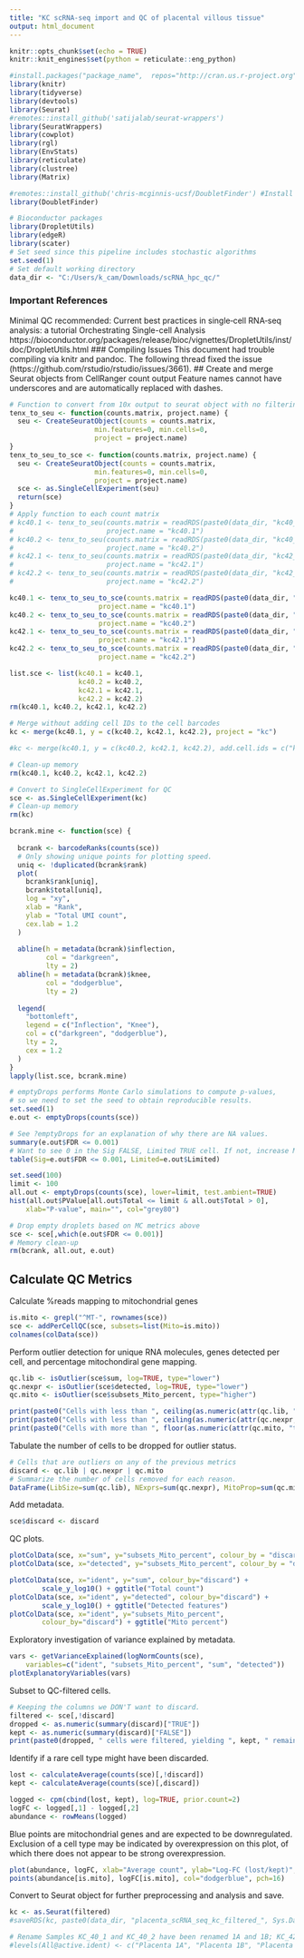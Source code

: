 ```yaml
---
title: "KC scRNA-seq import and QC of placental villous tissue"
output: html_document
---
```


```r
knitr::opts_chunk$set(echo = TRUE)
knitr::knit_engines$set(python = reticulate::eng_python)

#install.packages("package_name",  repos="http://cran.us.r-project.org") # Only this mirror worked for multiple packages
library(knitr)
library(tidyverse)
library(devtools)
library(Seurat)
#remotes::install_github('satijalab/seurat-wrappers')
library(SeuratWrappers)
library(cowplot)
library(rgl)
library(EnvStats)
library(reticulate)
library(clustree)
library(Matrix)

#remotes::install_github('chris-mcginnis-ucsf/DoubletFinder') #Install DoubletFinder and depends
library(DoubletFinder)

# Bioconductor packages
library(DropletUtils)
library(edgeR)
library(scater)
# Set seed since this pipeline includes stochastic algorithms
set.seed(1)
# Set default working directory
data_dir <- "C:/Users/k_cam/Downloads/scRNA_hpc_qc/"
```
### Important References
Minimal QC recommended: Current best practices in single‐cell RNA‐seq analysis: a tutorial
Orchestrating Single-cell Analysis
https://bioconductor.org/packages/release/bioc/vignettes/DropletUtils/inst/doc/DropletUtils.html
### Compiling Issues
This document had trouble compiling via knitr and pandoc. The following thread fixed the issue (https://github.com/rstudio/rstudio/issues/3661).
## Create and merge Seurat objects from CellRanger count output
Feature names cannot have underscores and are automatically replaced with dashes.
```r
# Function to convert from 10x output to seurat object with no filtering
tenx_to_seu <- function(counts.matrix, project.name) {
  seu <- CreateSeuratObject(counts = counts.matrix,
                     min.features=0, min.cells=0,
                     project = project.name)
}
tenx_to_seu_to_sce <- function(counts.matrix, project.name) {
  seu <- CreateSeuratObject(counts = counts.matrix,
                     min.features=0, min.cells=0,
                     project = project.name)
  sce <- as.SingleCellExperiment(seu)
  return(sce)
}
# Apply function to each count matrix
# kc40.1 <- tenx_to_seu(counts.matrix = readRDS(paste0(data_dir, "kc40_1_raw.rda")),
#                       project.name = "kc40.1")
# kc40.2 <- tenx_to_seu(counts.matrix = readRDS(paste0(data_dir, "kc40_2_raw.rda")),
#                       project.name = "kc40.2")
# kc42.1 <- tenx_to_seu(counts.matrix = readRDS(paste0(data_dir, "kc42_1_raw.rda")),
#                       project.name = "kc42.1")
# kc42.2 <- tenx_to_seu(counts.matrix = readRDS(paste0(data_dir, "kc42_2_raw.rda")),
#                       project.name = "kc42.2")

kc40.1 <- tenx_to_seu_to_sce(counts.matrix = readRDS(paste0(data_dir, "kc40_1_raw.rda")),
                      project.name = "kc40.1")
kc40.2 <- tenx_to_seu_to_sce(counts.matrix = readRDS(paste0(data_dir, "kc40_2_raw.rda")),
                      project.name = "kc40.2")
kc42.1 <- tenx_to_seu_to_sce(counts.matrix = readRDS(paste0(data_dir, "kc42_1_raw.rda")),
                      project.name = "kc42.1")
kc42.2 <- tenx_to_seu_to_sce(counts.matrix = readRDS(paste0(data_dir, "kc42_2_raw.rda")),
                      project.name = "kc42.2")
```


```r
list.sce <- list(kc40.1 = kc40.1,
                 kc40.2 = kc40.2,
                 kc42.1 = kc42.1,
                 kc42.2 = kc42.2)
rm(kc40.1, kc40.2, kc42.1, kc42.2)
```

```r
# Merge without adding cell IDs to the cell barcodes
kc <- merge(kc40.1, y = c(kc40.2, kc42.1, kc42.2), project = "kc")

#kc <- merge(kc40.1, y = c(kc40.2, kc42.1, kc42.2), add.cell.ids = c("kc40.1", "kc40.2", "kc42.1", "kc42.2"), project = "kc")

# Clean-up memory
rm(kc40.1, kc40.2, kc42.1, kc42.2)
```

```r
# Convert to SingleCellExperiment for QC
sce <- as.SingleCellExperiment(kc)
# Clean-up memory
rm(kc)
```

```r
bcrank.mine <- function(sce) {
  
  bcrank <- barcodeRanks(counts(sce))
  # Only showing unique points for plotting speed.
  uniq <- !duplicated(bcrank$rank)
  plot(
    bcrank$rank[uniq],
    bcrank$total[uniq],
    log = "xy",
    xlab = "Rank",
    ylab = "Total UMI count",
    cex.lab = 1.2
  )
  
  abline(h = metadata(bcrank)$inflection,
         col = "darkgreen",
         lty = 2)
  abline(h = metadata(bcrank)$knee,
         col = "dodgerblue",
         lty = 2)
  
  legend(
    "bottomleft",
    legend = c("Inflection", "Knee"),
    col = c("darkgreen", "dodgerblue"),
    lty = 2,
    cex = 1.2
  )
}
lapply(list.sce, bcrank.mine)
```
```r
# emptyDrops performs Monte Carlo simulations to compute p-values,
# so we need to set the seed to obtain reproducible results.
set.seed(1)
e.out <- emptyDrops(counts(sce))

# See ?emptyDrops for an explanation of why there are NA values.
summary(e.out$FDR <= 0.001)
# Want to see 0 in the Sig FALSE, Limited TRUE cell. If not, increase MC simulations to reach 0
table(Sig=e.out$FDR <= 0.001, Limited=e.out$Limited)
```
```r
set.seed(100)
limit <- 100   
all.out <- emptyDrops(counts(sce), lower=limit, test.ambient=TRUE)
hist(all.out$PValue[all.out$Total <= limit & all.out$Total > 0],
    xlab="P-value", main="", col="grey80") 
```
```r
# Drop empty droplets based on MC metrics above
sce <- sce[,which(e.out$FDR <= 0.001)]
# Memory clean-up
rm(bcrank, all.out, e.out)
```
## Calculate QC Metrics
Calculate %reads mapping to mitochondrial genes
```r
is.mito <- grepl("^MT-", rownames(sce))
sce <- addPerCellQC(sce, subsets=list(Mito=is.mito))
colnames(colData(sce))
```
Perform outlier detection for unique RNA molecules, genes detected per cell, and percentage mitochondiral gene mapping.
```r
qc.lib <- isOutlier(sce$sum, log=TRUE, type="lower")
qc.nexpr <- isOutlier(sce$detected, log=TRUE, type="lower")
qc.mito <- isOutlier(sce$subsets_Mito_percent, type="higher")

print(paste0("Cells with less than ", ceiling(as.numeric(attr(qc.lib, "thresholds")["lower"])), " unique RNA molecules are outliers"))
print(paste0("Cells with less than ", ceiling(as.numeric(attr(qc.nexpr, "thresholds")["lower"])), " unique genes per cell are outliers"))
print(paste0("Cells with more than ", floor(as.numeric(attr(qc.mito, "thresholds")["higher"])), "% mitochondrial-mapping reads are outliers"))
```
Tabulate the number of cells to be dropped for outlier status.
```r
# Cells that are outliers on any of the previous metrics
discard <- qc.lib | qc.nexpr | qc.mito
# Summarize the number of cells removed for each reason.
DataFrame(LibSize=sum(qc.lib), NExprs=sum(qc.nexpr), MitoProp=sum(qc.mito), Total=sum(discard))
```
Add metadata.
```r
sce$discard <- discard
```
QC plots.
```r
plotColData(sce, x="sum", y="subsets_Mito_percent", colour_by = "discard") + scale_x_log10()
plotColData(sce, x="detected", y="subsets_Mito_percent", colour_by = "discard") + scale_x_log10()
```

```r
plotColData(sce, x="ident", y="sum", colour_by="discard") + 
        scale_y_log10() + ggtitle("Total count")
plotColData(sce, x="ident", y="detected", colour_by="discard") + 
        scale_y_log10() + ggtitle("Detected features")
plotColData(sce, x="ident", y="subsets_Mito_percent", 
        colour_by="discard") + ggtitle("Mito percent")
```
Exploratory investigation of variance explained by metadata.
```r
vars <- getVarianceExplained(logNormCounts(sce), 
    variables=c("ident", "subsets_Mito_percent", "sum", "detected"))
plotExplanatoryVariables(vars)
```
Subset to QC-filtered cells.
```r
# Keeping the columns we DON'T want to discard.
filtered <- sce[,!discard]
dropped <- as.numeric(summary(discard)["TRUE"])
kept <- as.numeric(summary(discard)["FALSE"])
print(paste0(dropped, " cells were filtered, yielding ", kept, " remaining cells"))
```
Identify if a rare cell type might have been discarded.
```r
lost <- calculateAverage(counts(sce)[,!discard])
kept <- calculateAverage(counts(sce)[,discard])

logged <- cpm(cbind(lost, kept), log=TRUE, prior.count=2)
logFC <- logged[,1] - logged[,2]
abundance <- rowMeans(logged)
```
Blue points are mitochondrial genes and are expected to be downregulated. Exclusion of a cell type may be indicated by overexpression on this plot, of which there does not appear to be strong overexpression.
```r
plot(abundance, logFC, xlab="Average count", ylab="Log-FC (lost/kept)", pch=16)
points(abundance[is.mito], logFC[is.mito], col="dodgerblue", pch=16)
```
Convert to Seurat object for further preprocessing and analysis and save.
```r
kc <- as.Seurat(filtered)
#saveRDS(kc, paste0(data_dir, "placenta_scRNA_seq_kc_filtered_", Sys.Date(), ".rda"))
```

```r
# Rename Samples KC_40_1 and KC_40_2 have been renamed 1A and 1B; KC_42_1 and KC_42_2 <- 2A and 2B.
#levels(All@active.ident) <- c("Placenta 1A", "Placenta 1B", "Placenta 2A", "Placenta 2B")
```